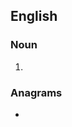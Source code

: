 ==English==

===Noun===
{{head|en|noun form}}

# {{plural of|en|stainer}}

===Anagrams===
* {{anagrams|en|a=aeinrsst|artiness|resiants|restains|retsinas|rinsates|starnies|stearins|stranies}}